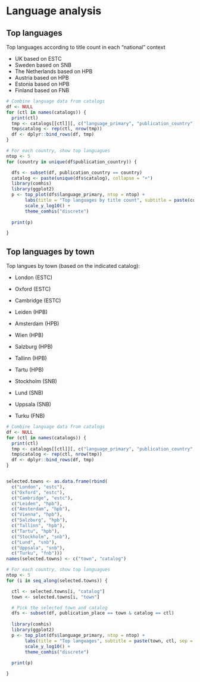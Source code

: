 # Language analysis


## Top languages

Top languages according to title count in each “national” context 

- UK based on ESTC
- Sweden based on SNB
- The Netherlands based on HPB 
- Austria based on HPB
- Estonia based on HPB
- Finland based on FNB



```r
# Combine language data from catalogs
df <- NULL
for (ctl in names(catalogs)) {
  print(ctl)
  tmp <- catalogs[[ctl]][, c("language_primary", "publication_country")]
  tmp$catalog <- rep(ctl, nrow(tmp))
  df <- dplyr::bind_rows(df, tmp)
}

# For each country, show top languagues
ntop <- 5
for (country in unique(df$publication_country)) {

  dfs <- subset(df, publication_country == country)
  catalog <- paste(unique(dfs$catalog), collapse = "+")
  library(comhis)
  library(ggplot2)  
  p <- top_plot(dfs$language_primary, ntop = ntop) +
       labs(title = "Top languages by title count", subtitle = paste(country, catalog, sep = " / ")) +
       scale_y_log10() +
       theme_comhis("discrete")
       
  print(p)

}
```



## Top languages by town

Top langues by town (based on the indicated catalog):

- London (ESTC)
- Oxford (ESTC)
- Cambridge (ESTC)

- Leiden (HPB)
- Amsterdam (HPB)
- Wien (HPB)
- Salzburg (HPB)
- Tallinn (HPB)
- Tartu (HPB)

- Stockholm (SNB)
- Lund (SNB)
- Uppsala (SNB)

- Turku (FNB)



```r
# Combine language data from catalogs
df <- NULL
for (ctl in names(catalogs)) {
  print(ctl)
  tmp <- catalogs[[ctl]][, c("language_primary", "publication_country", "publication_place")]
  tmp$catalog <- rep(ctl, nrow(tmp))
  df <- dplyr::bind_rows(df, tmp)
}


selected.towns <- as.data.frame(rbind(
  c("London", "estc"),
  c("Oxford", "estc"),
  c("Cambridge", "estc"),
  c("Leiden", "hpb"),
  c("Amsterdam", "hpb"),
  c("Vienna", "hpb"),
  c("Salzburg", "hpb"),
  c("Tallinn", "hpb"),
  c("Tartu", "hpb"),
  c("Stockholm", "snb"),
  c("Lund", "snb"),
  c("Uppsala", "snb"),
  c("Turku", "fnb")))
names(selected.towns) <- c("town", "catalog")

# For each country, show top languagues
ntop <- 5
for (i in seq_along(selected.towns)) {

  ctl <- selected.towns[i, "catalog"]
  town <- selected.towns[i, "town"]

  # Pick the selected town and catalog
  dfs <- subset(df, publication_place == town & catalog == ctl)
  
  library(comhis)
  library(ggplot2)  
  p <- top_plot(dfs$language_primary, ntop = ntop) +
       labs(title = "Top languages", subtitle = paste(town, ctl, sep = " / ")) +
       scale_y_log10() +
       theme_comhis("discrete")
       
  print(p)

}
```





